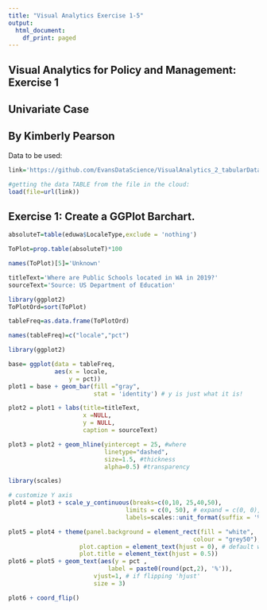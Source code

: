 ```yaml
---
title: "Visual Analytics Exercise 1-5"
output:
  html_document:
    df_print: paged
---
```



## Visual Analytics for Policy and Management: Exercise 1

## Univariate Case

## By Kimberly Pearson 

Data to be used: 
```r
link='https://github.com/EvansDataScience/VisualAnalytics_2_tabularData/raw/master/data/eduwa.rda'

#getting the data TABLE from the file in the cloud:
load(file=url(link))
```

## Exercise 1: Create a GGPlot Barchart.

```r
absoluteT=table(eduwa$LocaleType,exclude = 'nothing')

ToPlot=prop.table(absoluteT)*100

names(ToPlot)[5]='Unknown'

titleText='Where are Public Schools located in WA in 2019?'
sourceText='Source: US Department of Education'

library(ggplot2)
ToPlotOrd=sort(ToPlot)

tableFreq=as.data.frame(ToPlotOrd)

names(tableFreq)=c("locale","pct")
```

```r
library(ggplot2)

base= ggplot(data = tableFreq, 
             aes(x = locale,
                 y = pct)) 
plot1 = base + geom_bar(fill ="gray",
                        stat = 'identity') # y is just what it is!

plot2 = plot1 + labs(title=titleText,
                     x =NULL, 
                     y = NULL,
                     caption = sourceText)

plot3 = plot2 + geom_hline(yintercept = 25, #where
                           linetype="dashed", 
                           size=1.5, #thickness
                           alpha=0.5) #transparency

library(scales)

# customize Y axis
plot4 = plot3 + scale_y_continuous(breaks=c(0,10, 25,40,50),
                                 limits = c(0, 50), # expand = c(0, 0),
                                 labels=scales::unit_format(suffix = '%')) 

plot5 = plot4 + theme(panel.background = element_rect(fill = "white",
                                                    colour = "grey50"),
                    plot.caption = element_text(hjust = 0), # default was 1
                    plot.title = element_text(hjust = 0.5))
plot6 = plot5 + geom_text(aes(y = pct ,
                            label = paste0(round(pct,2), '%')),
                        vjust=1, # if flipping 'hjust'
                        size = 3)

plot6 + coord_flip()
```




